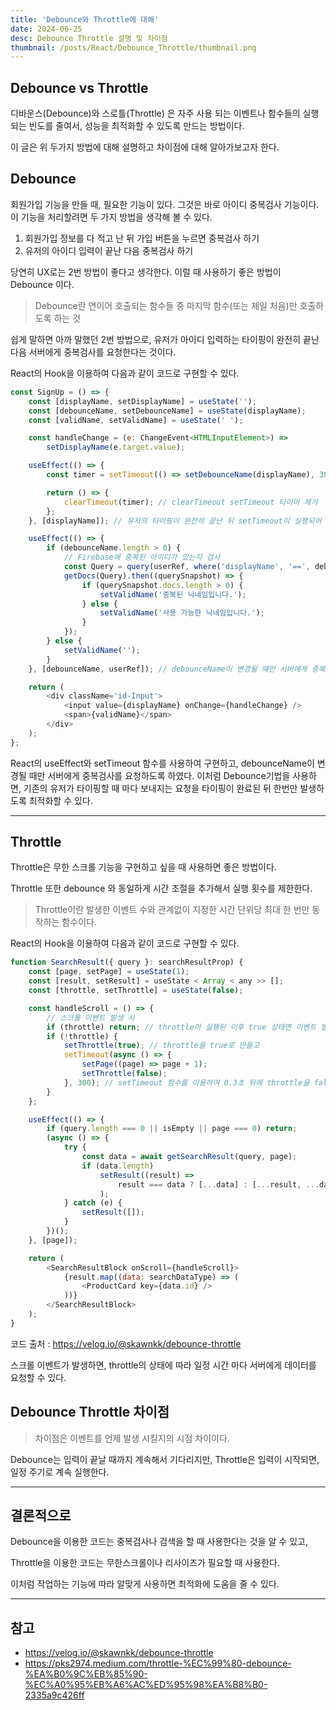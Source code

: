 ```yaml
---
title: 'Debounce와 Throttle에 대해'
date: 2024-06-25
desc: Debounce Throttle 설명 및 차이점
thumbnail: /posts/React/Debounce_Throttle/thumbnail.png
---
```


## Debounce vs Throttle

디바운스(Debounce)와 스로틀(Throttle) 은 자주 사용 되는 이벤트나 함수들의 실행되는 빈도를 줄여서,
성능을 최적화할 수 있도록 만드는 방법이다.

이 글은 위 두가지 방법에 대해 설명하고 차이점에 대해 알아가보고자 한다.

## Debounce

회원가입 기능을 만들 때, 필요한 기능이 있다.
그것은 바로 아이디 중복검사 기능이다.
이 기능을 처리할려면 두 가지 방법을 생각해 볼 수 있다.

1. 회원가입 정보를 다 적고 난 뒤 가입 버튼을 누르면 중복검사 하기
2. 유저의 아이디 입력이 끝난 다음 중복검사 하기

당연히 UX로는 2번 방법이 좋다고 생각한다. 이럴 때 사용하기 좋은 방법이 Debounce 이다.

> Debounce란 연이어 호출되는 함수들 중 마지막 함수(또는 제일 처음)만 호출하도록 하는 것

쉽게 말하면 아까 말했던 2번 방법으로,
유저가 아이디 입력하는 타이핑이 완전히 끝난 다음 서버에게 중복검사를 요청한다는 것이다.

React의 Hook을 이용하여 다음과 같이 코드로 구현할 수 있다.

```js {10,13,15,31}
const SignUp = () => {
	const [displayName, setDisplayName] = useState('');
	const [debounceName, setDebounceName] = useState(displayName);
	const [validName, setValidName] = useState(' ');

	const handleChange = (e: ChangeEvent<HTMLInputElement>) =>
		setDisplayName(e.target.value);

	useEffect(() => {
		const timer = setTimeout(() => setDebounceName(displayName), 300); // setTimeout 설정

		return () => {
			clearTimeout(timer); // clearTimeout setTimeout 타이머 제거
		};
	}, [displayName]); // 유저의 타이핑이 완전히 끝난 뒤 setTimeout이 실행되어 debounce가 변경

	useEffect(() => {
		if (debounceName.length > 0) {
			// Firebase에 중복된 아이디가 있는지 검사
			const Query = query(userRef, where('displayName', '==', debounceName));
			getDocs(Query).then((querySnapshot) => {
				if (querySnapshot.docs.length > 0) {
					setValidName('중복된 닉네임입니다.');
				} else {
					setValidName('사용 가능한 닉네임입니다.');
				}
			});
		} else {
			setValidName('');
		}
	}, [debounceName, userRef]); // debounceName이 변경될 때만 서버에게 중복검사 요청

	return (
		<div className='id-Input'>
			<input value={displayName} onChange={handleChange} />
			<span>{validName}</span>
		</div>
	);
};
```

React의 useEffect와 setTimeout 함수를 사용하여 구현하고,
debounceName이 변경될 때만 서버에게 중복검사를 요청하도록 하였다.
이처럼 Debounce기법을 사용하면,
기존의 유저가 타이핑할 때 마다 보내지는 요청을 타이핑이 완료된 뒤 한번만 발생하도록 최적화할 수 있다.

---

## Throttle

Throttle은 무한 스크롤 기능을 구현하고 싶을 때 사용하면 좋은 방법이다.

Throttle 또한 debounce 와 동일하게 시간 조절을 추가해서 실행 횟수를 제한한다.

> Throttle이란 발생한 이벤트 수와 관계없이 지정한 시간 단위당 최대 한 번만 동작하는 함수이다.

React의 Hook을 이용하여 다음과 같이 코드로 구현할 수 있다.

```js {8-14}
function SearchResult({ query }: searchResultProp) {
	const [page, setPage] = useState(1);
	const [result, setResult] = useState < Array < any >> [];
	const [throttle, setThrottle] = useState(false);

	const handleScroll = () => {
		// 스크롤 이벤트 발생 시
		if (throttle) return; // throttle이 실행된 이후 true 상태면 이벤트 발생 X
		if (!throttle) {
			setThrottle(true); // throttle을 true로 만들고
			setTimeout(async () => {
				setPage((page) => page + 1);
				setThrottle(false);
			}, 300); // setTimeout 함수를 이용하여 0.3초 뒤에 throttle을 false로 만들어 이벤트 발생하게 함
		}
	};

	useEffect(() => {
		if (query.length === 0 || isEmpty || page === 0) return;
		(async () => {
			try {
				const data = await getSearchResult(query, page);
				if (data.length)
					setResult((result) =>
						result === data ? [...data] : [...result, ...data]
					);
			} catch (e) {
				setResult([]);
			}
		})();
	}, [page]);

	return (
		<SearchResultBlock onScroll={handleScroll}>
			{result.map((data: searchDataType) => (
				<ProductCard key={data.id} />
			))}
		</SearchResultBlock>
	);
}
```

코드 출처 : https://velog.io/@skawnkk/debounce-throttle

스크롤 이벤트가 발생하면,
throttle의 상태에 따라 일정 시간 마다 서버에게 데이터를 요청할 수 있다.

## Debounce Throttle 차이점

> 차이점은 이벤트를 언제 발생 시킬지의 시점 차이이다.

Debounce는 입력이 끝날 때까지 계속해서 기다리지만,
Throttle은 입력이 시작되면, 일정 주기로 계속 실행한다.

---

## 결론적으로

Debounce을 이용한 코드는 중복검사나 검색을 할 때 사용한다는 것을 알 수 있고,

Throttle을 이용한 코드는 무한스크롤이나 리사이즈가 필요할 때 사용한다.

이처럼 작업하는 기능에 따라 알맞게 사용하면 최적화에 도움을 줄 수 있다.

---

## 참고

- https://velog.io/@skawnkk/debounce-throttle
- https://pks2974.medium.com/throttle-%EC%99%80-debounce-%EA%B0%9C%EB%85%90-%EC%A0%95%EB%A6%AC%ED%95%98%EA%B8%B0-2335a9c426ff
